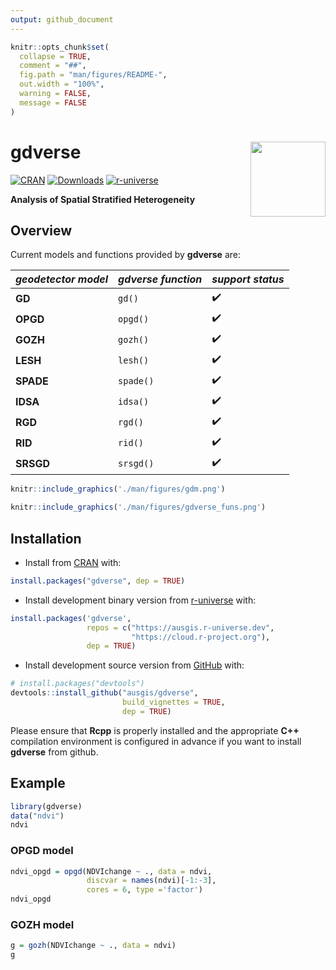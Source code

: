 ```yaml
---
output: github_document
---
```


<!-- README.md is generated from README.Rmd. Please edit that file -->

```r
knitr::opts_chunk$set(
  collapse = TRUE,
  comment = "##",
  fig.path = "man/figures/README-",
  out.width = "100%",
  warning = FALSE,
  message = FALSE
)
```

# gdverse <img src="man/figures/logo.png" align="right" height="120"/>

<!-- badges: start -->
[![CRAN](https://www.r-pkg.org/badges/version/gdverse)](https://CRAN.R-project.org/package=gdverse)
[![Downloads](https://cranlogs.r-pkg.org/badges/gdverse)](https://CRAN.R-project.org/package=gdverse)
[![r-universe](https://ausgis.r-universe.dev/badges/gdverse)](https://ausgis.r-universe.dev/gdverse)

<!-- badges: end -->

**Analysis of Spatial Stratified Heterogeneity**

## Overview

Current models and functions provided by **gdverse** are:

| *geodetector model* | *gdverse function* | *support status* |
|---------------------|--------------------|------------------|
| **GD**              | `gd()`             | ✔️               |
| **OPGD**            | `opgd()`           | ✔️               |
| **GOZH**            | `gozh()`           | ✔️               |
| **LESH**            | `lesh()`           | ✔️               |
| **SPADE**           | `spade()`          | ✔️               |
| **IDSA**            | `idsa()`           | ✔️               |
| **RGD**             | `rgd()`            | ✔️               |
| **RID**             | `rid()`            | ✔️               |
| **SRSGD**           | `srsgd()`          | ✔️               |

```r
knitr::include_graphics('./man/figures/gdm.png')
```

```r
knitr::include_graphics('./man/figures/gdverse_funs.png')
```

## Installation

- Install from [CRAN](https://CRAN.R-project.org/package=gdverse) with:

``` r
install.packages("gdverse", dep = TRUE)
```

- Install development binary version from [r-universe](https://ausgis.r-universe.dev/gdverse) with:

``` r
install.packages('gdverse',
                 repos = c("https://ausgis.r-universe.dev",
                           "https://cloud.r-project.org"),
                 dep = TRUE)
```

- Install development source version from [GitHub](https://github.com/ausgis/gdverse) with:

``` r
# install.packages("devtools")
devtools::install_github("ausgis/gdverse",
                         build_vignettes = TRUE,
                         dep = TRUE)
```

Please ensure that **Rcpp** is properly installed and the appropriate **C++** compilation environment is configured in advance if you want to install **gdverse** from github.

## Example

```r
library(gdverse)
data("ndvi")
ndvi
```

### OPGD model

```r
ndvi_opgd = opgd(NDVIchange ~ ., data = ndvi, 
                 discvar = names(ndvi)[-1:-3],
                 cores = 6, type ='factor')
ndvi_opgd
```

### GOZH model

```r
g = gozh(NDVIchange ~ ., data = ndvi)
g
```
